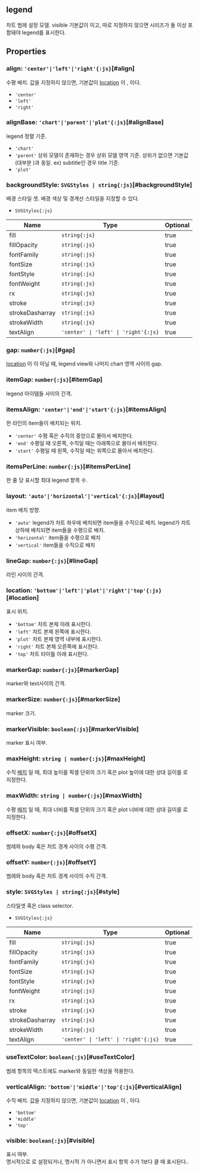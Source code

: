 ## legend
차트 범례 설정 모델.
visible 기본값이 <Content type="keyword" value="undefined"></Content>이고,
따로 지정하지 않으면 시리즈가 둘 이상 포함돼야 legend를 표시한다.
## Properties

### align: `'center'|'left'|'right'{:js}`[#align]
수평 배치.
값을 지정하지 않으면, 기본값이 [location](#location) 이 <Content type="expression" value="'plot'일 때는 'left'"></Content>,
<Content type="expression" value="'left', 'right'일 때는 'center'"></Content>이다.  
- `'center'` 
- `'left'` 
- `'right'` 


### alignBase: `'chart'|'parent'|'plot'{:js}`[#alignBase]
legend 정렬 기준.  
- `'chart'` 
- `'parent'` 상위 모델이 존재하는 경우 상위 모델 영역 기준.    상위가 없으면 기본값(대부분 <Content type="expression" value="'plot'"></Content>)과 동일.  ex) subtitle인 경우 title 기준.
- `'plot'` 

<DefaultValue value="'plot'" contents=""></DefaultValue>
### backgroundStyle: `SVGStyles | string{:js}`[#backgroundStyle]
배경 스타일 셋.
배경 색상 및 경계선 스타일을 지정할 수 있다.  
- `SVGStyles{:js}` 

| Name | Type | Optional |  
| ----- | ----- | ----- |  
| fill | `string{:js}` | true |  
| fillOpacity | `string{:js}` | true |  
| fontFamily | `string{:js}` | true |  
| fontSize | `string{:js}` | true |  
| fontStyle | `string{:js}` | true |  
| fontWeight | `string{:js}` | true |  
| rx | `string{:js}` | true |  
| stroke | `string{:js}` | true |  
| strokeDasharray | `string{:js}` | true |  
| strokeWidth | `string{:js}` | true |  
| textAlign | `'center' \| 'left' \| 'right'{:js}` | true |
### gap: `number{:js}`[#gap]
[location](#location) 이 <Content type="expression" value="'plot'"></Content>이 아닐 때,
legend view와 나머지 chart 영역 사이의 gap.  
<DefaultValue value="6" contents=""></DefaultValue>
### itemGap: `number{:js}`[#itemGap]
legend 아이템들 사이의 간격.  
<DefaultValue value="8" contents=""></DefaultValue>
### itemsAlign: `'center'|'end'|'start'{:js}`[#itemsAlign]
한 라인의 item들이 배치되는 위치.  
- `'center'` 수평 혹은 수직의 중앙으로 몰아서 배치한다.
- `'end'` 수평일 때 오른쪽, 수직일 때는 아래쪽으로 몰아서 배치한다.
- `'start'` 수평일 때 왼쪽, 수직일 때는 위쪽으로 몰아서 배치한다.

<DefaultValue value="'center'" contents=""></DefaultValue>
### itemsPerLine: `number{:js}`[#itemsPerLine]
한 줄 당 표시할 최대 legend 항목 수.  

### layout: `'auto'|'horizontal'|'vertical'{:js}`[#layout]
item 배치 방향.  
- `'auto'` legend가 차트 좌우에 배치되면 item들을 수직으로 배치.  legend가 차트 상하에 배치되면 item들을 수평으로 배치.
- `'horizontal'` item들을 수평으로 배치
- `'vertical'` item들을 수직으로 배치

<DefaultValue value="'auto'" contents=""></DefaultValue>
### lineGap: `number{:js}`[#lineGap]
라인 사이의 간격.  
<DefaultValue value="4" contents=""></DefaultValue>
### location: `'bottom'|'left'|'plot'|'right'|'top'{:js}`[#location]
표시 위치.  
- `'bottom'` 차트 본체 아래 표시한다.
- `'left'` 차트 본체 왼쪽에 표시한다.
- `'plot'` 차트 본체 영역 내부에 표시한다.
- `'right'` 차트 본체 오른쪽에 표시한다.
- `'top'` 차트 타이틀 아래 표시한다.

<DefaultValue value="'bottom'" contents=""></DefaultValue>
### markerGap: `number{:js}`[#markerGap]
marker와 text사이의 간격.  
<DefaultValue value="4" contents=""></DefaultValue>
### markerSize: `number{:js}`[#markerSize]
marker 크기.  
<DefaultValue value="10" contents="픽셀."></DefaultValue>
### markerVisible: `boolean{:js}`[#markerVisible]
marker 표시 여부.  
<DefaultValue value="true" contents=""></DefaultValue>
### maxHeight: `string | number{:js}`[#maxHeight]
수직 [배치](#layout) 일 때,
최대 높이를 픽셀 단위의 크기 혹은 plot 높이에 대한 상대 길이를 <Content type="expression" value="'%'"></Content>로 지정한다.  

### maxWidth: `string | number{:js}`[#maxWidth]
수평 [배치](#layout) 일 때,
최대 너비를 픽셀 단위의 크기 혹은 plot 너비에 대한 상대 길이를 <Content type="expression" value="'%'"></Content>로 지정한다.  

### offsetX: `number{:js}`[#offsetX]
범례와 body 혹은 차트 경계 사이의 수평 간격.  
<DefaultValue value="0" contents=""></DefaultValue>
### offsetY: `number{:js}`[#offsetY]
범례와 body 혹은 차트 경계 사이의 수직 간격.  
<DefaultValue value="0" contents=""></DefaultValue>
### style: `SVGStyles | string{:js}`[#style]
스타일셋 혹은 class selector.  
- `SVGStyles{:js}` 

| Name | Type | Optional |  
| ----- | ----- | ----- |  
| fill | `string{:js}` | true |  
| fillOpacity | `string{:js}` | true |  
| fontFamily | `string{:js}` | true |  
| fontSize | `string{:js}` | true |  
| fontStyle | `string{:js}` | true |  
| fontWeight | `string{:js}` | true |  
| rx | `string{:js}` | true |  
| stroke | `string{:js}` | true |  
| strokeDasharray | `string{:js}` | true |  
| strokeWidth | `string{:js}` | true |  
| textAlign | `'center' \| 'left' \| 'right'{:js}` | true |
### useTextColor: `boolean{:js}`[#useTextColor]
범례 항목의 텍스트에도 marker와 동일한 색상을 적용한다.  

### verticalAlign: `'bottom'|'middle'|'top'{:js}`[#verticalAlign]
수직 배치.
값을 지정하지 않으면, 기본값이 [location](#location) 이 <Content type="expression" value="'plot'일 때는 'top'"></Content>,
<Content type="expression" value="'top', 'bottom'일 때는 'middle'"></Content>이다.  
- `'bottom'` 
- `'middle'` 
- `'top'` 


### visible: `boolean{:js}`[#visible]
표시 여부.  
명시적으로 <Content type="keyword" value="true"></Content>로 설정되거나, 명시적 <Content type="keyword" value="false"></Content>가 아니면서 표시 항목 수가 1보다 클 때 표시된다..

<FiddleLink label="Legend Visible" href="https:/jsfiddle.net/gh/get/library/pure/realgrid/realchart-demo/tree/master/common/legend-visible"/>  
<DefaultValue value="undefined" contents=""></DefaultValue>